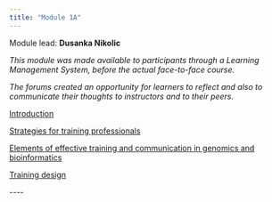 ```yaml
---
title: "Module 1A"
---
```


Module lead: **Dusanka Nikolic**

*This module was made available to participants through a Learning Management System, before the actual face-to-face course.*

*The forums created an opportunity for learners to reflect and also to communicate their thoughts to instructors and to their peers.*

[Introduction](module1a_introduction.qmd)

[Strategies for training professionals](module1a_strategies.qmd)

[Elements of effective training and communication in genomics and bioinformatics](module1a_elements.qmd)

[Training design](module1a_training_design.qmd)

\-\-\--
